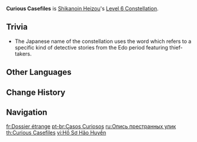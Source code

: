 {{Constellation Infobox
|image       = Constellation Curious Casefiles.png
|description = Each Declension stack will increase the [[CRIT Rate]] of the [[Heartstopper Strike]] unleashed by 4%. When Heizou possesses Conviction, this Heartstopper Strike's [[CRIT DMG]] is increased by 32%.
|level       = 6
|character   = Shikanoin Heizou
|utility1    = CRIT Rate
|utility2    = CRIT DMG
}}
'''Curious Casefiles''' is [[Shikanoin Heizou]]'s [[Level 6 Constellation]].

==Trivia==
* The Japanese name of the constellation uses the word {{ja|捕物帳|rm=torimonochou}} which refers to a specific kind of detective stories from the Edo period featuring thief-takers.

==Other Languages==
{{Other Languages
|en      = Curious Casefiles
|zhs     = 奇想天开捕物帐
|zhs_rm  = Qíxiǎngtiānkāi Bǔwùzhàng
|zht     = 奇想天開捕物帳
|zht_rm  = Qíxiǎngtiānkāi Bǔwùzhàng
|zh_tl   = 
|ja      = 奇想天外捕物帳
|ja_rm   = Kisoutengai Torimonochou{{Assumed}}
|ja_tl   = Bizarre Detective Story
|ko      = 기상천외 사건 기록부
|ko_rm   = Gisangcheonoe Sageon Girokbu
|ko_tl   = Bizarreness Case Blotter
|es      = Detective Heizou
|es_tl   = Detective Heizou
|fr      = Dossier étrange
|fr_tl   = Strange Casefile
|ru      = Опись престранных улик
|ru_tl   = Description of Very Strange Proof
|th      = Curious Casefiles
|vi      = Hồ Sơ Hão Huyền
|vi_tl   = 
|de      = Verblüffende Festnahme
|de_tl   = Perplexing Arrest
|id      = Curious Casefiles
|pt      = Casos Curiosos
|pt_tl   = Curious Cases
|tr      = Enteresan Dava Dosyaları
|tr_tl   = 
|it      = Fascicoli bizzarri
|it_tl   = Bizarre Casefiles
}}

==Change History==
{{Change History|2.8}}

==Navigation==
{{Talent Navbox|Shikanoin Heizou}}

[[fr:Dossier étrange]]
[[pt-br:Casos Curiosos]]
[[ru:Опись престранных улик]]
[[th:Curious Casefiles]]
[[vi:Hồ Sơ Hão Huyền]]